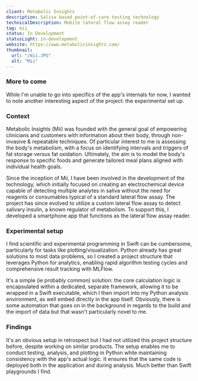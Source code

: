 ```yaml
---
client: Metabolic Insights
description: Saliva based point-of-care testing technology
technicalDescription: Mobile lateral flow assay reader
tag: mii
status: In Development
statusLight: in-development
website: https://www.metabolicinsights.com/
thumbnail:
  url: "/mii.JPG"
  alt: "Mii"
---
```


### More to come

While I'm unable to go into specifics of the app's internals for now, I wanted to note another interesting aspect of the project: the
experimental set up.

### Context

Metabolic Insights (Mii) was founded with the general goal of empowering clinicians and customers with information about their body, 
through non-invasive & repeatable techniques. Of particular interest to me is assessing the body's 
metabolism, with a focus on identifying intervals and triggers of fat storage versus fat oxidation. Ultimately, the aim is to model the body's 
response to specific foods and generate tailored meal plans aligned with individual health goals.

Since the inception of Mii, I have been involved in the development of the technology, 
which initially focused on creating an electrochemical device capable of detecting multiple analytes in saliva 
without the need for reagents or consumables typical of a standard lateral flow assay. The project has since 
evolved to utilize a custom lateral flow assay to detect salivary insulin, a known regulator of metabolism. 
To support this, I developed a smartphone app that functions as the lateral flow assay reader.

### Experimental setup

I find scientific and experimental programming in Swift can be cumbersome, particularly for tasks like 
plotting/visualization. Python already has great solutions to most data problems, so I created a project 
structure that leverages Python for analytics, enabling rapid algorithm testing cycles and comprehensive result tracking with MLFlow.

It's a simple (ie probably common) solution: the core calculation logic is encapsulated within a dedicated, separate framework, 
allowing it to be wrapped in a Swift executable, which I then import into my Python analysis environment, 
as well embed directly in the app itself. Obviously, there is some automation that goes on in the background in regards to the build
and the import of data but that wasn't particularly novel to me.

### Findings

It's an obvious setup in retrospect but I had not utilized this project structure before, despite working on similar products. 
The setup enables me to conduct testing, analysis, and plotting in Python while maintaining consistency with the app's actual logic. 
It ensures that the same code is deployed both in the application and during analysis. Much better than Swift playgrounds I find.